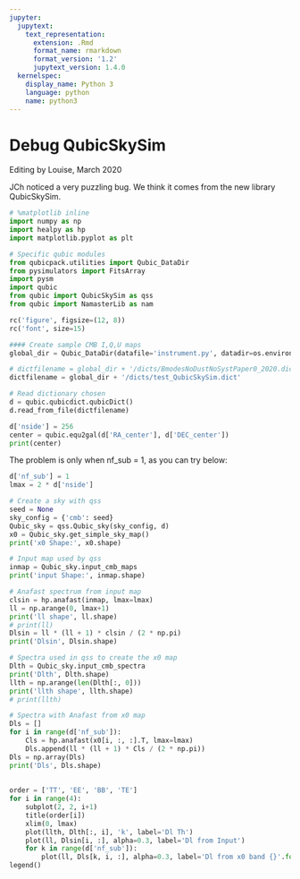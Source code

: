 ```yaml
---
jupyter:
  jupytext:
    text_representation:
      extension: .Rmd
      format_name: rmarkdown
      format_version: '1.2'
      jupytext_version: 1.4.0
  kernelspec:
    display_name: Python 3
    language: python
    name: python3
---
```


# Debug QubicSkySim

Editing by Louise, March 2020

JCh noticed a very puzzling bug. We think it comes from the new library QubicSkySim.   

```python
# %matplotlib inline
import numpy as np
import healpy as hp
import matplotlib.pyplot as plt

# Specific qubic modules
from qubicpack.utilities import Qubic_DataDir
from pysimulators import FitsArray
import pysm
import qubic
from qubic import QubicSkySim as qss
from qubic import NamasterLib as nam

rc('figure', figsize=(12, 8))
rc('font', size=15)
```

```python
#### Create sample CMB I,Q,U maps
global_dir = Qubic_DataDir(datafile='instrument.py', datadir=os.environ['QUBIC_DATADIR'])

# dictfilename = global_dir + '/dicts/BmodesNoDustNoSystPaper0_2020.dict'
dictfilename = global_dir + '/dicts/test_QubicSkySim.dict'

# Read dictionary chosen
d = qubic.qubicdict.qubicDict()
d.read_from_file(dictfilename)

d['nside'] = 256
center = qubic.equ2gal(d['RA_center'], d['DEC_center'])
print(center)
```

The problem is only when nf_sub = 1, as you can try below:

```python
d['nf_sub'] = 1
lmax = 2 * d['nside']

# Create a sky with qss
seed = None
sky_config = {'cmb': seed}
Qubic_sky = qss.Qubic_sky(sky_config, d)
x0 = Qubic_sky.get_simple_sky_map()
print('x0 Shape:', x0.shape)

# Input map used by qss
inmap = Qubic_sky.input_cmb_maps
print('input Shape:', inmap.shape)

# Anafast spectrum from input map
clsin = hp.anafast(inmap, lmax=lmax)
ll = np.arange(0, lmax+1)
print('ll shape', ll.shape)
# print(ll)
Dlsin = ll * (ll + 1) * clsin / (2 * np.pi)
print('Dlsin', Dlsin.shape)

# Spectra used in qss to create the x0 map
Dlth = Qubic_sky.input_cmb_spectra
print('Dlth', Dlth.shape)
llth = np.arange(len(Dlth[:, 0]))
print('llth shape', llth.shape)
# print(llth)

# Spectra with Anafast from x0 map
Dls = []
for i in range(d['nf_sub']):
    Cls = hp.anafast(x0[i, :, :].T, lmax=lmax)
    Dls.append(ll * (ll + 1) * Cls / (2 * np.pi))
Dls = np.array(Dls)
print('Dls', Dls.shape)
   
    
order = ['TT', 'EE', 'BB', 'TE']
for i in range(4):
    subplot(2, 2, i+1)
    title(order[i])
    xlim(0, lmax)
    plot(llth, Dlth[:, i], 'k', label='Dl Th')
    plot(ll, Dlsin[i, :], alpha=0.3, label='Dl from Input')
    for k in range(d['nf_sub']):
        plot(ll, Dls[k, i, :], alpha=0.3, label='Dl from x0 band {}'.format(k))
legend()
```

```python

```
